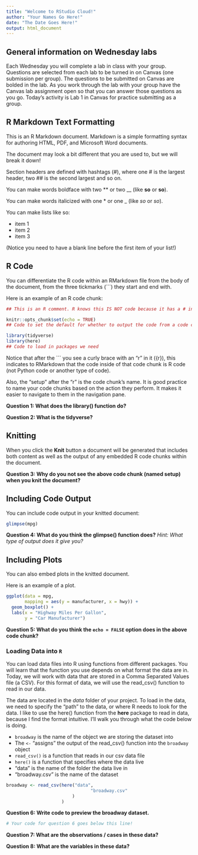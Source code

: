 ```yaml
---
title: "Welcome to RStudio Cloud!"
author: "Your Names Go Here!"
date: "The Date Goes Here!"
output: html_document
---
```


## General information on Wednesday labs

Each Wednesday you will complete a lab in class with your group. Questions are
selected from each lab to be turned in on Canvas (one submission per group).
The questions to be submitted on Canvas are bolded in the lab.  As you work
through the lab with your group have the Canvas lab assignment open so that you
can answer those questions as you go. Today's activity is Lab 1 in Canvas for
practice submitting as a group.

## R Markdown Text Formatting

This is an R Markdown document. Markdown is a simple formatting syntax for
authoring HTML, PDF, and Microsoft Word documents. 

The document may look a bit different that you are used to, but we will break
it down! 

Section headers are defined with hashtags (#), where one # is the largest
header, two ## is the second largest and so on.

You can make words boldface with two ** or two __ (like **so** or __so__). 

You can make words italicized with one * or one _ (like *so* or _so_). 

You can make lists like so:  

- item 1
- item 2
- item 3

(Notice you need to have a blank line before the first item of your list!)

<!-- This is an RMarkdown comment. It WILL NOT show in your knitted document. -->

<!-- Comments are great ways to leave yourself notes inside your RMarkdown
document that no one can see!  -->


## R Code 

You can differentiate the R code within an RMarkdown file from the body of 
the document, from the three tickmarks (```) they start and end with. 

Here is an example of an R code chunk:

```r
## This is an R comment. R knows this IS NOT code because it has a # in front! 

knitr::opts_chunk$set(echo = TRUE)
## Code to set the default for whether to output the code from a code chunk

library(tidyverse)
library(here)
## Code to load in packages we need

```

Notice that after the ``` you see a curly brace with an "r" in it ({r}), this 
indicates to RMarkdown that the code inside of that code chunk is R code (not 
Python code or another type of code). 

Also, the "setup" after the "r" is the code chunk's name. It is good practice 
to name your code chunks based on the action they perform. It makes it easier 
to navigate to them in the navigation pane. 

__Question 1: What does the library() function do?__

__Question 2: What is the tidyverse?__


## Knitting 

When you click the **Knit** button a document will be generated that includes
both content as well as the output of any embedded R code chunks within the
document. 

__Question 3: Why do you not see the above code chunk (named setup) when you knit the document?__ 


## Including Code Output

You can include code output in your knitted document: 

```r
glimpse(mpg)
```

__Question 4: What do you think the glimpse() function does?__
_Hint: What type of output does it give you?_


## Including Plots

You can also embed plots in the knitted document. 

Here is an example of a plot. 

```r
ggplot(data = mpg, 
       mapping = aes(y = manufacturer, x = hwy)) + 
  geom_boxplot() +
  labs(x = "Highway Miles Per Gallon", 
       y = "Car Manufacturer")
```

__Question 5: What do you think the `echo = FALSE` option does in the above code chunk?__

### Loading Data into `R` 

You can load data files into R using functions from different packages. You 
will learn that the function you use depends on what format the data are in. 
Today, we will work with data that are stored in a Comma Separated Values file
(a CSV). For this format of data, we will use the read_csv() function to read 
in our data. 

The data are located in the *data* folder of your project. To load in 
the data, we need to specify the "path" to the data, or where R needs to look 
for the data. I like to use the here() function from the **here** package to 
read in data, because I find the format intuitive. I'll walk you through what
the code below is doing. 

- `broadway` is the name of the object we are storing the dataset into
- The `<-` "assigns" the output of the read_csv() function into the `broadway`
object
- `read_csv()` is a function that reads in our csv data file
- `here()` is a function that specifies where the data live
- "data" is the name of the folder the data live in
- "broadway.csv" is the name of the dataset

```r

broadway <- read_csv(here("data", 
                                "broadway.csv"
                         )
                     )
```

__Question 6: Write code to preview the broadway dataset.__

```r
# Your code for question 6 goes below this line!

```


__Question 7: What are the observations / cases in these data?__


__Question 8: What are the variables in these data?__



